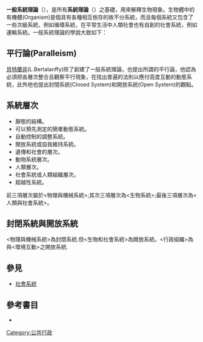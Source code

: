 '''一般系統理論'''（{{lang-en|General systems theory}}），是所有'''系統理論'''（{{lang|en|Systems theory}}）之基礎，用來解釋生物現象。生物體中的有機體(Organism)是個具有各種相互依存的故不分系統，而且每個系統又包含了一些次級系統，例如循環系統，在平常生活中人類社會也有自創的社會系統，例如運輸系統。一般系統理論的學說大致如下：

==平行論(Paralleism)==
[[卡尔·路德维希·冯·贝塔郎非|貝特蘭非]](L.Bertalanffy)除了創建了一般系統理論，也提出所謂的平行論，他認為必須把各層次整合且觀察平行現象，在找出普遍的法則以應付高度互動的動態系統，此外他也提出封閉系統(Closed System)和開放系統(Open System)的觀點。
==系統層次==
*靜態的結構。
*可以預先測定的簡單動態系統。
*自動控制的調整系統。
*開放系統或自我維持系統。
*遺傳和社會的層次。
*動物系統層次。
*人類層次。
*社會系統或人類組織層次。
*超越性系統。
前三項層次屬於<物理與機械系統>;其次三項層次為<生物系統>;最後三項層次為<人類與社會系統>。

==封閉系統與開放系統==
<物理與機械系統>為封閉系統.但<生物和社會系統>為開放系統。<行政組織>為與<環境互動>之開放系統.

==參見==
*[[社會系統|社會系統]]
==參考書目==
* {{cite book|last=王濬|title=行政學新編|year=2008}}

[[Category:公共行政|Category:公共行政]]